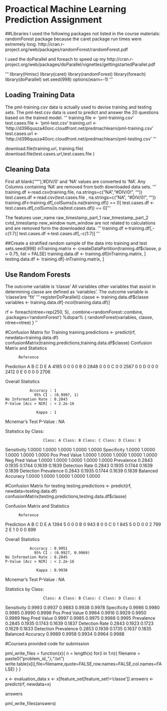 # Proactical Machine Learning Prediction Assignment

##Libraries
I used the following packages not listed in the course materials:
randomForest package because the caret package run times were extremely long.
http://cran.r-project.org/web/packages/randomForest/randomForest.pdf
 
I used the doParallel and foreach to speed up my 
http://cran.r-project.org/web/packages/doParallel/vignettes/gettingstartedParallel.pdf

'''
library(Hmisc)
library(caret)
library(randomForest)
library(foreach)
library(doParallel)
set.seed(998)
options(warn=-1)
'''

## Loading Training Data
The pml-training.csv data is actually used to devise training and testing sets.
The pml-test.csv data is used to predict and answer the 20 questions based on the trained model.
'''
training.file   <- 'pml-training.csv'
test.cases.file <- 'pml-test.csv'
training.url    <- 'http://d396qusza40orc.cloudfront.net/predmachlearn/pml-training.csv'
test.cases.url  <- 'http://d396qusza40orc.cloudfront.net/predmachlearn/pml-testing.csv'
'''

download.file(training.url, training.file)
download.file(test.cases.url,test.cases.file )

## Cleaning Data
First all blank('""'), '#DIV/0' and 'NA' values are converted to 'NA'.
Any Columns containing 'NA' are removed from both downloaded data sets.
'''
training.df   <-read.csv(training.file, na.strings=c("NA","#DIV/0!", ""))
test.cases.df <-read.csv(test.cases.file , na.strings=c("NA", "#DIV/0!", ""))
training.df<-training.df[,colSums(is.na(training.df)) == 0]
test.cases.df <-test.cases.df[,colSums(is.na(test.cases.df)) == 0]
'''

The features user_name raw_timestamp_part_1 raw_timestamp_part_2   cvtd_timestamp new_window num_window are not related
to calculations and are removed form the downloaded data.
'''
 training.df   <-training.df[,-c(1:7)]
 test.cases.df <-test.cases.df[,-c(1:7)]
 '''

##Create a stratified random sample of the data into training and test sets.seed(998)
inTraining.matrix    <- createDataPartition(training.df$classe, p = 0.75, list = FALSE)
training.data.df <- training.df[inTraining.matrix, ]
testing.data.df  <- training.df[-inTraining.matrix, ]

## Use Random Forests 
The outcome variable is 'classe'
All variables other variables that assist in determining classe are defined as 'variables'.
The outcome variable is 'classe'are "fit' 
'''
registerDoParallel()
classe <- training.data.df$classe
variables <- training.data.df[-ncol(training.data.df)]

rf <- foreach(ntree=rep(250, 5), .combine=randomForest::combine, .packages='randomForest') %dopar% {
randomForest(variables, classe, ntree=ntree) 
}
''

#Confusion Matrix for Training
training.predictions <- predict(rf, newdata=training.data.df)
confusionMatrix(training.predictions,training.data.df$classe)
Confusion Matrix and Statistics

          Reference
Prediction    A    B    C    D    E
         A 4185    0    0    0    0
         B    0 2848    0    0    0
         C    0    0 2567    0    0
         D    0    0    0 2412    0
         E    0    0    0    0 2706

Overall Statistics
                                     
               Accuracy : 1          
                 95% CI : (0.9997, 1)
    No Information Rate : 0.2843     
    P-Value [Acc > NIR] : < 2.2e-16  
                                     
                  Kappa : 1          
 Mcnemar's Test P-Value : NA    
 
 Statistics by Class:

                     Class: A Class: B Class: C Class: D Class: E
Sensitivity            1.0000   1.0000   1.0000   1.0000   1.0000
Specificity            1.0000   1.0000   1.0000   1.0000   1.0000
Pos Pred Value         1.0000   1.0000   1.0000   1.0000   1.0000
Neg Pred Value         1.0000   1.0000   1.0000   1.0000   1.0000
Prevalence             0.2843   0.1935   0.1744   0.1639   0.1839
Detection Rate         0.2843   0.1935   0.1744   0.1639   0.1839
Detection Prevalence   0.2843   0.1935   0.1744   0.1639   0.1839
Balanced Accuracy      1.0000   1.0000   1.0000   1.0000   1.0000



#Confusion Matrix for testing 
testing.predictions <- predict(rf, newdata=testing.data.df)
confusionMatrix(testing.predictions,testing.data.df$classe)

Confusion Matrix and Statistics

          Reference
Prediction    A    B    C    D    E
         A 1394    5    0    0    0
         B    0  943    8    0    0
         C    0    1  845    5    0
         D    0    0    2  799    2
         E    1    0    0    0  899

Overall Statistics
                                          
               Accuracy : 0.9951          
                 95% CI : (0.9927, 0.9969)
    No Information Rate : 0.2845          
    P-Value [Acc > NIR] : < 2.2e-16       
                                          
                  Kappa : 0.9938          
 Mcnemar's Test P-Value : NA              

Statistics by Class:

                     Class: A Class: B Class: C Class: D Class: E
Sensitivity            0.9993   0.9937   0.9883   0.9938   0.9978
Specificity            0.9986   0.9980   0.9985   0.9990   0.9998
Pos Pred Value         0.9964   0.9916   0.9929   0.9950   0.9989
Neg Pred Value         0.9997   0.9985   0.9975   0.9988   0.9995
Prevalence             0.2845   0.1935   0.1743   0.1639   0.1837
Detection Rate         0.2843   0.1923   0.1723   0.1629   0.1833
Detection Prevalence   0.2853   0.1939   0.1735   0.1637   0.1835
Balanced Accuracy      0.9989   0.9958   0.9934   0.9964   0.9988


#Coursera provided code for submission

pml_write_files = function(x){
  n = length(x)
  for(i in 1:n){
    filename = paste0("problem_id_",i,".txt")
    write.table(x[i],file=filename,quote=FALSE,row.names=FALSE,col.names=FALSE)
  }
}


x <- evaluation_data
x <- x[feature_set[feature_set!='classe']]
answers <- predict(rf, newdata=x)

answers

pml_write_files(answers)

